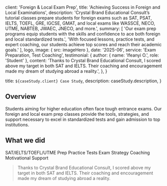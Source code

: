 
  client: 'Foreign & Local Exam Prep',
  title: 'Achieving Success in Foreign and Local Examinations',
  description:
    'Crystal Brand Educational Consult’s tutorial classes prepare students for foreign exams such as SAT, PSAT, IELTS, TOEFL, GRE, IGCSE, GMAT, and local exams like WASSCE, NECO, UTME, NABTEB, JWAEC, JNECO, and more.',
  summary: [
    'Our exam prep programs equip students with the skills and confidence to ace both foreign and local standardized tests.',
    'With focused lessons, practice tests, and expert coaching, our students achieve top scores and reach their academic goals.'
  ],
  logo,
  image: { src: imageHero },
  date: '2025-06',
  service: 'Exam Preparation, Test Coaching',
  testimonial: {
    author: { name: 'Ifeanyi O.', role: 'Student' },
    content:
      'Thanks to Crystal Brand Educational Consult, I scored above my target in both SAT and IELTS. Their coaching and encouragement made my dream of studying abroad a reality.',
  },
}

  title: `${caseStudy.client} Case Study`,
  description: caseStudy.description,
}

## Overview

Students aiming for higher education often face tough entrance exams. Our foreign and local exam prep classes provide the tools, strategies, and support necessary to excel in standardized tests and gain admission to top institutions.

## What we did

<TagList>
  <TagListItem>SAT/IELTS/TOEFL/UTME Prep</TagListItem>
  <TagListItem>Practice Tests</TagListItem>
  <TagListItem>Exam Strategy Coaching</TagListItem>
  <TagListItem>Motivational Support</TagListItem>
</TagList>

<Blockquote
  author={{ name: 'Ifeanyi O.', role: 'Student' }}
  image={{ src: imageStudent }}
>
  Thanks to Crystal Brand Educational Consult, I scored above my target in both SAT and IELTS. Their coaching and encouragement made my dream of studying abroad a reality.
</Blockquote>

<StatList>
  <StatListItem value="95%" label="Exam pass rate" />
  <StatListItem value="1200+" label="Average SAT score" />
  <StatListItem value="8.0" label="Average IELTS band" />
  <StatListItem value="100%" label="Student satisfaction" />
</StatList>